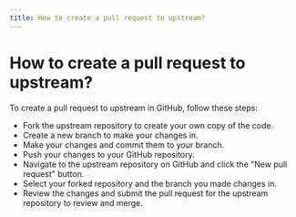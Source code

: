 ```yaml
---
title: How to create a pull request to upstream?
---
```


# How to create a pull request to upstream?

To create a pull request to upstream in GitHub, follow these steps:

- Fork the upstream repository to create your own copy of the code.
- Create a new branch to make your changes in.
- Make your changes and commit them to your branch.
- Push your changes to your GitHub repository.
- Navigate to the upstream repository on GitHub and click the "New pull request" button.
- Select your forked repository and the branch you made changes in.
- Review the changes and submit the pull request for the upstream repository to review and merge.
